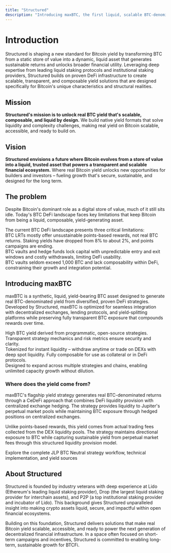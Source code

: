 ```yaml
---
title: "Structured"
description: "Introducing maxBTC, the first liquid, scalable BTC-denominated yield asset"
---
```


# Introduction

Structured is shaping a new standard for Bitcoin yield by transforming BTC from a static store of value into a dynamic, liquid asset that generates sustainable returns and unlocks broader financial utility. Leveraging deep expertise from leading liquid staking protocols and institutional staking providers, Structured builds on proven DeFi infrastructure to create scalable, transparent, and composable yield solutions that are designed specifically for Bitcoin's unique characteristics and structural realities.

## Mission

**Structured's mission is to unlock real BTC yield that's scalable, composable, and liquid by design.** We build native yield formats that solve liquidity and complexity challenges, making real yield on Bitcoin scalable, accessible, and ready to build on.

## Vision

**Structured envisions a future where Bitcoin evolves from a store of value into a liquid, trusted asset that powers a transparent and scalable financial ecosystem.** Where real Bitcoin yield unlocks new opportunities for builders and investors – fueling growth that's secure, sustainable, and designed for the long term.

## The problem

Despite Bitcoin's dominant role as a digital store of value, much of it still sits idle. Today's BTC DeFi landscape faces key limitations that keep Bitcoin from being a liquid, composable, yield-generating asset.

<div className="text-sm">
The current BTC DeFi landscape presents three critical limitations:
</div>

<CardGroup cols={3}>
  <Card title="No real yield" icon="ticket" iconType="duotone">
    <div className="text-sm">BTC LRTs mostly offer unsustainable points-based rewards, not real BTC returns. Staking yields have dropped from 8% to about 2%, and points campaigns are ending.</div>
  </Card>
  
  <Card title="Illiquidity" icon="lock" iconType="duotone">
    <div className="text-sm">BTC vaults and hedge funds lock capital with unpredictable entry and exit windows and costly withdrawals, limiting DeFi usability.</div>
  </Card>
  
  <Card title="Lack of scalability" icon="chart-network" iconType="duotone">
    <div className="text-sm">BTC vaults seldom exceed 1,000 BTC and lack composability within DeFi, constraining their growth and integration potential.</div>
  </Card>
</CardGroup>

## Introducing maxBTC

maxBTC is a synthetic, liquid, yield-bearing BTC asset designed to generate real BTC-denominated yield from diversified, proven DeFi strategies. Developed by Structured, maxBTC is optimized for seamless integration with decentralized exchanges, lending protocols, and yield-splitting platforms while preserving fully transparent BTC exposure that compounds rewards over time.

<CardGroup cols={3}>
  <Card title="Real yield on Bitcoin" icon="bitcoin" iconType="duotone">
    <div className="text-sm">High BTC yield derived from programmatic, open-source strategies. Transparent strategy mechanics and risk metrics ensure security and clarity.</div>
  </Card>

  <Card title="Liquid and composable" icon="droplet" iconType="duotone">
    <div className="text-sm">Tokenized for instant liquidity – withdraw anytime or trade on DEXs with deep spot liquidity. Fully composable for use as collateral or in DeFi protocols.</div>
  </Card>
    
  <Card title="Infinitely scalable" icon="chart-line-up" iconType="duotone">
    <div className="text-sm">Designed to expand across multiple strategies and chains, enabling unlimited capacity growth without dilution.</div>
  </Card>
</CardGroup>

### Where does the yield come from?

maxBTC's flagship yield strategy generates real BTC-denominated returns through a CeDeFi approach that combines DeFi liquidity provision with centralized exchange hedging. The strategy provides liquidity to Jupiter's perpetual market pools while maintaining BTC exposure through hedged positions on centralized exchanges.

Unlike points-based rewards, this yield comes from actual trading fees collected from the DEX liquidity pools. The strategy maintains directional exposure to BTC while capturing sustainable yield from perpetual market fees through this structured liquidity provision model.

<Card title="Learn about the strategy" icon="chart-line" href="/strategy/overview">
  Explore the complete JLP BTC Neutral strategy workflow, technical implementation, and yield sources
</Card>

## About Structured

Structured is founded by industry veterans with deep experience at Lido (Ethereum's leading liquid staking provider), Drop (the largest liquid staking provider for interchain assets), and P2P (a top institutional staking provider and incubator of Lido). This background gives Structured unparalleled insight into making crypto assets liquid, secure, and impactful within open financial ecosystems.

Building on this foundation, Structured delivers solutions that make real Bitcoin yield scalable, accessible, and ready to power the next generation of decentralized financial infrastructure. In a space often focused on short-term campaigns and incentives, Structured is committed to enabling long-term, sustainable growth for BTCFi.

